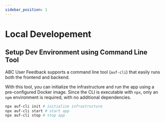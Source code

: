 ```yaml
---
sidebar_position: 1
---
```


# Local Developement

## Setup Dev Environment using Command Line Tool

ABC User Feedback supports a command line tool (`auf-cli`) that easily runs both the frontend and backend.

With this tool, you can initialize the infrastructure and run the app using a pre-configured Docker image. Since the CLI is executable with `npx`, only an `npm` environment is required, with no additional dependencies.

```bash
npx auf-cli init # initialize infrastructure
npx auf-cli start # start app
npx auf-cli stop # stop app
```
